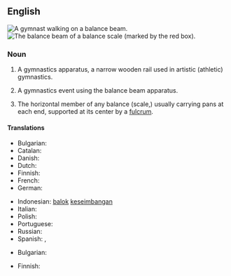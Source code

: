 {{also|balance-beam}}
==English==
{{wikipedia}}
[[File:Vasiliki_Millousi_2013_10.JPG|thumb|A [[gymnast]] walking on a '''balance beam'''.]]
[[File:Balance à tabac 1850 (beam highlighted).JPG|thumb|The '''balance beam''' of a balance [[scale]] (marked by the red box).]]

===Noun===
{{en-noun}}

# {{lb|en|gymnastics}} A gymnastics apparatus, a narrow wooden rail used in artistic (athletic) gymnastics.
# {{lb|en|gymnastics}} A gymnastics event using the balance beam apparatus.
# The horizontal member of any balance (scale,) usually carrying pans at each end, supported at its center by a [[fulcrum]].

====Translations====
{{trans-top|gymnastics: narrow wooden rail}}
* Bulgarian: {{t+|bg|греда}}
* Catalan: {{t|ca|barra d'equilibri|f}}
* Danish: {{t+|da|bom|c}}
* Dutch: {{t+|nl|evenwichtsbalk|m}}
* Finnish: {{t+|fi|puomi}}
* French: {{t+|fr|poutre|f}}
* German: {{t+|de|Schwebebalken|m}}
{{trans-mid}}
* Indonesian: [[balok]] [[imbang|keseimbangan]]
* Italian: {{t|it|trave di equilibrio|f}}
* Polish: {{t+|pl|balans|m}}
* Portuguese: {{t|pt|trave de equilíbrio|f}}
* Russian: {{t+|ru|бревно́|n}}
* Spanish: {{t|es|barra de equilibrio|f}}, {{t|es|viga de equilibrio|f}}
{{trans-bottom}}

{{trans-top|horizontal member of a balance}}
* Bulgarian: {{t+|bg|кобилица}}
{{trans-mid}}
* Finnish: {{t+|fi|orsi}}
{{trans-bottom}}